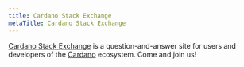 ```yaml
---
title: Cardano Stack Exchange
metaTitle: Cardano Stack Exchange
---
```


[Cardano Stack Exchange](https://cardano.stackexchange.com/) is a question-and-answer site for users and developers of the [Cardano](https://cardano.org/) ecosystem. Come and join us!
